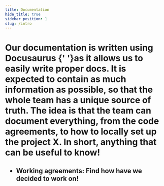 ```yaml
---
title: Documentation
hide_title: true
sidebar_position: 1
slug: /intro
---
```



<H1 content="Welcome to our documentation!" />

<Text>
  Our documentation is written using <Link href="https://docusaurus.io/docs">Docusaurus</Link>
  {' '}as it allows us to easily write proper docs. It is expected to contain
  as much information as possible, so that the whole team has a unique
  source of truth.
</Text>

<Text>
  The idea is that the team can document everything, from the code agreements,
  to how to locally set up the project X. In short, anything that can be useful
  to know!
</Text>

<H2 content="Where to go now..." />

- <Text noMargin><Link to="/docs/working-agreements">Working agreements</Link>: Find
  how have we decided to work on!</Text>
